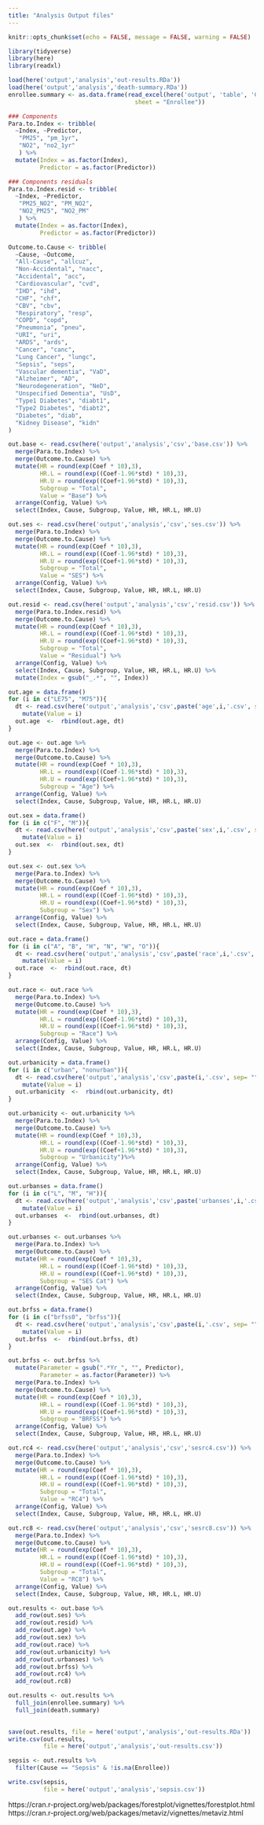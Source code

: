 ```yaml
---
title: "Analysis Output files"
---
```


```r
knitr::opts_chunk$set(echo = FALSE, message = FALSE, warning = FALSE)
```

```r
library(tidyverse)
library(here)
library(readxl)
```

```r
load(here('output','analysis','out-results.RDa'))
load(here('output','analysis','death-summary.RDa'))
enrollee.summary <- as.data.frame(read_excel(here('output', 'table', 'CMS Summary.xlsx'), 
                                    sheet = "Enrollee"))
```

```r
### Components
Para.to.Index <- tribble(
  ~Index, ~Predictor,
   "PM25", "pm_1yr",
   "NO2", "no2_1yr"
   ) %>% 
  mutate(Index = as.factor(Index),
         Predictor = as.factor(Predictor))

### Components residuals
Para.to.Index.resid <- tribble(
  ~Index, ~Predictor,
   "PM25_NO2", "PM_NO2",
   "NO2_PM25", "NO2_PM"
   ) %>% 
  mutate(Index = as.factor(Index),
         Predictor = as.factor(Predictor))
```

```r
Outcome.to.Cause <- tribble(
  ~Cause, ~Outcome,
  "All-Cause", "allcuz",
  "Non-Accidental", "nacc",
  "Accidental", "acc",
  "Cardiovascular", "cvd",
  "IHD", "ihd",
  "CHF", "chf",
  "CBV", "cbv",
  "Respiratory", "resp",
  "COPD", "copd",
  "Pneumonia", "pneu",
  "URI", "uri",
  "ARDS", "ards",
  "Cancer", "canc",
  "Lung Cancer", "lungc",
  "Sepsis", "seps",
  "Vascular dementia", "VaD",
  "Alzheimer", "AD",
  "Neurodegeneration", "NeD",
  "Unspecified Dementia", "UsD",
  "Type1 Diabetes", "diabt1",
  "Type2 Diabetes", "diabt2",
  "Diabetes", "diab",
  "Kidney Disease", "kidn"
)
```


```r
out.base <- read.csv(here('output','analysis','csv','base.csv')) %>% 
  merge(Para.to.Index) %>% 
  merge(Outcome.to.Cause) %>% 
  mutate(HR = round(exp(Coef * 10),3),
         HR.L = round(exp((Coef-1.96*std) * 10),3),
         HR.U = round(exp((Coef+1.96*std) * 10),3),
         Subgroup = "Total", 
         Value = "Base") %>% 
  arrange(Config, Value) %>% 
  select(Index, Cause, Subgroup, Value, HR, HR.L, HR.U)
```


```r
out.ses <- read.csv(here('output','analysis','csv','ses.csv')) %>% 
  merge(Para.to.Index) %>% 
  merge(Outcome.to.Cause) %>% 
  mutate(HR = round(exp(Coef * 10),3),
         HR.L = round(exp((Coef-1.96*std) * 10),3),
         HR.U = round(exp((Coef+1.96*std) * 10),3),
         Subgroup = "Total", 
         Value = "SES") %>% 
  arrange(Config, Value) %>% 
  select(Index, Cause, Subgroup, Value, HR, HR.L, HR.U)
```

```r
out.resid <- read.csv(here('output','analysis','csv','resid.csv')) %>% 
  merge(Para.to.Index.resid) %>% 
  merge(Outcome.to.Cause) %>% 
  mutate(HR = round(exp(Coef * 10),3),
         HR.L = round(exp((Coef-1.96*std) * 10),3),
         HR.U = round(exp((Coef+1.96*std) * 10),3),
         Subgroup = "Total", 
         Value = "Residual") %>% 
  arrange(Config, Value) %>% 
  select(Index, Cause, Subgroup, Value, HR, HR.L, HR.U) %>% 
  mutate(Index = gsub("_.*", "", Index))
```

```r
out.age = data.frame()
for (i in c("LE75", "M75")){
  dt <- read.csv(here('output','analysis','csv',paste('age',i,'.csv', sep= ""))) %>% 
    mutate(Value = i)
  out.age  <-  rbind(out.age, dt)
}

out.age <- out.age %>% 
  merge(Para.to.Index) %>% 
  merge(Outcome.to.Cause) %>% 
  mutate(HR = round(exp(Coef * 10),3),
         HR.L = round(exp((Coef-1.96*std) * 10),3),
         HR.U = round(exp((Coef+1.96*std) * 10),3),
         Subgroup = "Age") %>% 
  arrange(Config, Value) %>% 
  select(Index, Cause, Subgroup, Value, HR, HR.L, HR.U)
```

```r
out.sex = data.frame()
for (i in c("F", "M")){
  dt <- read.csv(here('output','analysis','csv',paste('sex',i,'.csv', sep= ""))) %>% 
    mutate(Value = i)
  out.sex  <-  rbind(out.sex, dt)
}

out.sex <- out.sex %>% 
  merge(Para.to.Index) %>% 
  merge(Outcome.to.Cause) %>% 
  mutate(HR = round(exp(Coef * 10),3),
         HR.L = round(exp((Coef-1.96*std) * 10),3),
         HR.U = round(exp((Coef+1.96*std) * 10),3),
         Subgroup = "Sex") %>% 
  arrange(Config, Value) %>% 
  select(Index, Cause, Subgroup, Value, HR, HR.L, HR.U) 
```

```r
out.race = data.frame()
for (i in c("A", "B", "H", "N", "W", "O")){
  dt <- read.csv(here('output','analysis','csv',paste('race',i,'.csv', sep= ""))) %>% 
    mutate(Value = i)
  out.race  <-  rbind(out.race, dt)
}

out.race <- out.race %>% 
  merge(Para.to.Index) %>% 
  merge(Outcome.to.Cause) %>% 
  mutate(HR = round(exp(Coef * 10),3),
         HR.L = round(exp((Coef-1.96*std) * 10),3),
         HR.U = round(exp((Coef+1.96*std) * 10),3),
         Subgroup = "Race") %>% 
  arrange(Config, Value) %>% 
  select(Index, Cause, Subgroup, Value, HR, HR.L, HR.U) 
```

```r
out.urbanicity = data.frame()
for (i in c("urban", "nonurban")){
  dt <- read.csv(here('output','analysis','csv',paste(i,'.csv', sep= ""))) %>% 
    mutate(Value = i)
  out.urbanicity  <-  rbind(out.urbanicity, dt)
}

out.urbanicity <- out.urbanicity %>% 
  merge(Para.to.Index) %>% 
  merge(Outcome.to.Cause) %>% 
  mutate(HR = round(exp(Coef * 10),3),
         HR.L = round(exp((Coef-1.96*std) * 10),3),
         HR.U = round(exp((Coef+1.96*std) * 10),3),
         Subgroup = "Urbanicity")%>% 
  arrange(Config, Value) %>% 
  select(Index, Cause, Subgroup, Value, HR, HR.L, HR.U) 
```

```r
out.urbanses = data.frame()
for (i in c("L", "M", "H")){
  dt <- read.csv(here('output','analysis','csv',paste('urbanses',i,'.csv', sep= ""))) %>% 
    mutate(Value = i)
  out.urbanses  <-  rbind(out.urbanses, dt)
}

out.urbanses <- out.urbanses %>% 
  merge(Para.to.Index) %>% 
  merge(Outcome.to.Cause) %>% 
  mutate(HR = round(exp(Coef * 10),3),
         HR.L = round(exp((Coef-1.96*std) * 10),3),
         HR.U = round(exp((Coef+1.96*std) * 10),3),
         Subgroup = "SES Cat") %>% 
  arrange(Config, Value) %>% 
  select(Index, Cause, Subgroup, Value, HR, HR.L, HR.U) 
```

```r
out.brfss = data.frame()
for (i in c("brfss0", "brfss")){
  dt <- read.csv(here('output','analysis','csv',paste(i,'.csv', sep= ""))) %>% 
    mutate(Value = i)
  out.brfss  <-  rbind(out.brfss, dt)
}

out.brfss <- out.brfss %>% 
  mutate(Parameter = gsub(".*Yr_", "", Predictor),
         Parameter = as.factor(Parameter)) %>% 
  merge(Para.to.Index) %>% 
  merge(Outcome.to.Cause) %>% 
  mutate(HR = round(exp(Coef * 10),3),
         HR.L = round(exp((Coef-1.96*std) * 10),3),
         HR.U = round(exp((Coef+1.96*std) * 10),3),
         Subgroup = "BRFSS") %>% 
  arrange(Config, Value) %>% 
  select(Index, Cause, Subgroup, Value, HR, HR.L, HR.U) 
```

```r
out.rc4 <- read.csv(here('output','analysis','csv','sesrc4.csv')) %>% 
  merge(Para.to.Index) %>% 
  merge(Outcome.to.Cause) %>% 
  mutate(HR = round(exp(Coef * 10),3),
         HR.L = round(exp((Coef-1.96*std) * 10),3),
         HR.U = round(exp((Coef+1.96*std) * 10),3),
         Subgroup = "Total", 
         Value = "RC4") %>% 
  arrange(Config, Value) %>% 
  select(Index, Cause, Subgroup, Value, HR, HR.L, HR.U)
```

```r
out.rc8 <- read.csv(here('output','analysis','csv','sesrc8.csv')) %>% 
  merge(Para.to.Index) %>% 
  merge(Outcome.to.Cause) %>% 
  mutate(HR = round(exp(Coef * 10),3),
         HR.L = round(exp((Coef-1.96*std) * 10),3),
         HR.U = round(exp((Coef+1.96*std) * 10),3),
         Subgroup = "Total", 
         Value = "RC8") %>% 
  arrange(Config, Value) %>% 
  select(Index, Cause, Subgroup, Value, HR, HR.L, HR.U)
```

```r
out.results <- out.base %>% 
  add_row(out.ses) %>% 
  add_row(out.resid) %>% 
  add_row(out.age) %>% 
  add_row(out.sex) %>% 
  add_row(out.race) %>% 
  add_row(out.urbanicity) %>% 
  add_row(out.urbanses) %>% 
  add_row(out.brfss) %>% 
  add_row(out.rc4) %>% 
  add_row(out.rc8)

out.results <- out.results %>% 
  full_join(enrollee.summary) %>% 
  full_join(death.summary)
  

save(out.results, file = here('output','analysis','out-results.RDa'))
write.csv(out.results, 
          file = here('output','analysis','out-results.csv'))
```

```r
sepsis <- out.results %>% 
  filter(Cause == "Sepsis" & !is.na(Enrollee))

write.csv(sepsis, 
          file = here('output','analysis','sepsis.csv'))
```

https://cran.r-project.org/web/packages/forestplot/vignettes/forestplot.html
https://cran.r-project.org/web/packages/metaviz/vignettes/metaviz.html
